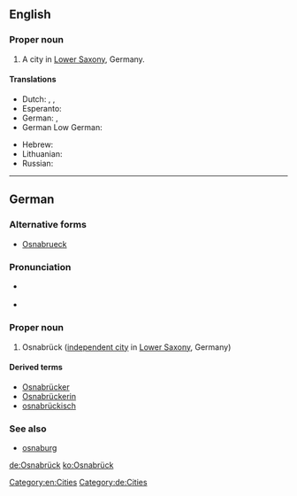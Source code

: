 ==English==
{{wikipedia}}

===Proper noun===
{{en-proper noun}}

# A city in [[Lower Saxony]], Germany.

====Translations====
{{trans-top|city in Lower Saxony}}
* Dutch: {{t|nl|Osnabrück}}, {{t|nl|Osnabrugge}}, {{t|nl|Osenbrugge}}
* Esperanto: {{t|eo|Osnabruko}}
* German: {{t+|de|Osnabrück|n}}, {{t|de|Osnabrick|n}} {{qualifier|Volhynian German}}
* German Low German: {{t|nds-de|Ossenbrügge|n}}
{{trans-mid}}
* Hebrew: {{t|he|אוסנבריק}}
* Lithuanian: {{t|lt|Osnabriukas}}
* Russian: {{t|ru|Оснабрюк|tr=Osnabrjúk}}
{{trans-bottom}}

[[Category:en:Cities]]

----

==German==
{{wikipedia|lang=de}}

===Alternative forms===
* [[Osnabrueck]]

===Pronunciation===
* {{a|Standard New High German}} {{IPA|[ˈɔsnaˌbʁʏk]|lang=de}}
* {{audio|De-Osnabrück.ogg|Audio|lang=de}}

===Proper noun===
{{de-proper noun}}

# Osnabrück ([[independent city]] in [[Lower Saxony]], Germany)

====Derived terms====
* [[Osnabrücker]]
* [[Osnabrückerin]]
* [[osnabrückisch]]

===See also===
* [[osnaburg]]

[[Category:de:Cities]]

[[de:Osnabrück]]
[[ko:Osnabrück]]